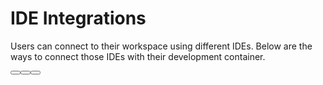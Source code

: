
# IDE Integrations
Users can connect to their workspace using different IDEs. Below are the ways to connect those IDEs with their development container.

<div className="wb-flex wb-flex-col wb-gap-lg wb-py-xl">
        <Button
          variant="primary-plain"
          content="SSH Access"
          to="/docs/ide-integrations/ssh-access"
          toLabel="href"
          linkComponent={Link}
        />
        <Button
          variant="primary-plain"
          content="VSCode"
          to="/docs/ide-integrations/vscode"
          toLabel="href"
          linkComponent={Link}
        />
        <Button
          variant="primary-plain"
          content="Intellij"
          to="/docs/ide-integrations/intellij"
          toLabel="href"
          linkComponent={Link}
        />
</div>
